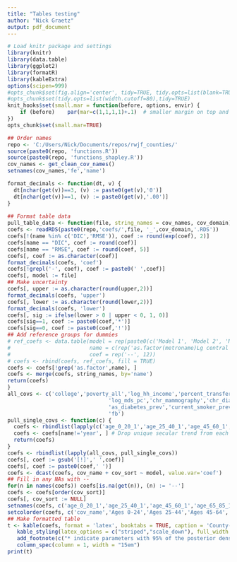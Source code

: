 ```yaml
---
title: "Tables testing"
author: "Nick Graetz"
output: pdf_document
---
```

  
```r
# Load knitr package and settings
library(knitr)
library(data.table)
library(ggplot2)
library(formatR)
library(kableExtra)
options(scipen=999)
#opts_chunk$set(fig.align='center', tidy=TRUE, tidy.opts=list(blank=TRUE, width.cutoff=40), warning=FALSE,message=FALSE)
#opts_chunk$set(tidy.opts=list(width.cutoff=80),tidy=TRUE)
knit_hooks$set(small.mar = function(before, options, envir) {
    if (before)    par(mar=c(1,1,1,1)+.1)  # smaller margin on top and right
})
opts_chunk$set(small.mar=TRUE)
```

```r
## Order names
repo <- 'C:/Users/Nick/Documents/repos/rwjf_counties/'
source(paste0(repo, 'functions.R'))
source(paste0(repo, 'functions_shapley.R'))
cov_names <- get_clean_cov_names()
setnames(cov_names,'fe','name')

format_decimals <- function(dt, v) {
  dt[nchar(get(v))==3, (v) := paste0(get(v),'0')]
  dt[nchar(get(v))==1, (v) := paste0(get(v),'.00')]
}
  
## Format table data
pull_table_data <- function(file, string_names = cov_names, cov_domain) {
coefs <- readRDS(paste0(repo,'coefs/',file, '_',cov_domain,'.RDS'))
coefs[!(name %in% c('DIC','RMSE')), coef := round(exp(coef), 2)]
coefs[name == "DIC", coef := round(coef)]
coefs[name == "RMSE", coef := round(coef, 5)]
coefs[, coef := as.character(coef)]
format_decimals(coefs, 'coef')
coefs[!grepl('-', coef), coef := paste0(' ',coef)]
coefs[, model := file]
## Make uncertainty
coefs[, upper := as.character(round(upper,2))]
format_decimals(coefs, 'upper')
coefs[, lower := as.character(round(lower,2))]
format_decimals(coefs, 'lower')
coefs[, sig := ifelse(lower > 0 | upper < 0, 1, 0)]
coefs[sig==1, coef := paste0(coef,'*')]
coefs[sig==0, coef := paste0(coef,'!')]
## Add reference groups for dummies
# ref_coefs <- data.table(model = rep(paste0(c('Model 1', 'Model 2', 'Model 3','Model 4'), group), 3),
#                         name = c(rep('as.factor(metroname)Lg central metro', 4), rep('as.factor(regionname)Pacific', 4), rep('as.factor(year)1990', 4)),
#                         coef = rep('--', 12))
# coefs <- rbind(coefs, ref_coefs, fill = TRUE)
coefs <- coefs[!grep('as.factor',name), ]
coefs <- merge(coefs, string_names, by='name')
return(coefs)
}
all_covs <- c('college','poverty_all','log_hh_income','percent_transfers',
                                'log_mds_pc','chr_mammography','chr_diabetes_monitoring',
                                'as_diabetes_prev','current_smoker_prev','obesity_prev','as_heavy_drinking_prev',
                                'fb')
pull_single_covs <- function(c) {
  coefs <- rbindlist(lapply(c('age_0_20_1','age_25_40_1','age_45_60_1','age_65_85_1'), pull_table_data, cov_domain=c))
  coefs <- coefs[name!='year', ] # Drop unique secular trend from each isolated covariate model.
  return(coefs)
}
coefs <- rbindlist(lapply(all_covs, pull_single_covs))
coefs[, coef := gsub('[!]',' ',coef)]
coefs[, coef := paste0(coef,' ')]
coefs <- dcast(coefs, cov_name + cov_sort ~ model, value.var='coef')
## Fill in any NAs with --
for(n in names(coefs)) coefs[is.na(get(n)), (n) := '--']
coefs <- coefs[order(cov_sort)]
coefs[, cov_sort := NULL]
setnames(coefs, c('age_0_20_1','age_25_40_1','age_45_60_1','age_65_85_1'), c('Ages 0-24','Ages 25-44','Ages 45-64','Ages 65+'))
setcolorder(coefs, c('cov_name','Ages 0-24','Ages 25-44','Ages 45-64','Ages 65+'))
## Make formatted table
t <- kable(coefs, format = 'latex', booktabs = TRUE, caption = 'County-level ASDR, 2000-2015', col.names = c('',names(coefs)[names(coefs)!='cov_name']), digits = 2, escape = FALSE) %>%
   kable_styling(latex_options = c("striped","scale_down"), full_width = T, position = "center", font_size = 8) %>%
   add_footnote(c("* indicate parameters with 95% of the posterior density above or below 0."), notation='alphabet') %>%
   column_spec(column = 1, width = "15em")
print(t)
```
